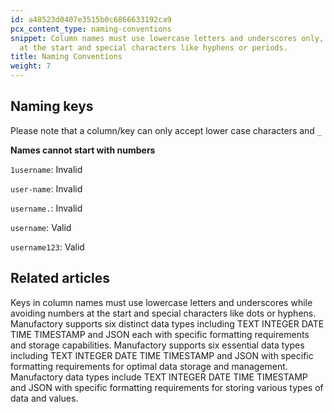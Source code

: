 ```yaml
---
id: a48523d0407e3515b0c6866633192ca9
pcx_content_type: naming-conventions
snippet: Column names must use lowercase letters and underscores only, avoiding numbers
  at the start and special characters like hyphens or periods.
title: Naming Conventions
weight: 7
---
```


## Naming keys

Please note that a column/key can only accept lower case characters and `_`

**Names cannot start with numbers**

`1username`: Invalid

`user-name`: Invalid

`username.`: Invalid

`username`: Valid

`username123`: Valid


## Related articles
<CardGrid>
<LinkTitleCard header="<b>Manufactory > Naming Conventions</b>" href="/products/manufactory/naming_conventions/" > Keys in column names must use lowercase letters and underscores while avoiding numbers at the start and special characters like dots or hyphens. </LinkTitleCard>
<LinkTitleCard header="<b>Manufactory > Data Types</b>" href="/products/manufactory/datatypes/" > Manufactory supports six distinct data types including TEXT INTEGER DATE TIME TIMESTAMP and JSON each with specific formatting requirements and storage capabilities. </LinkTitleCard>
<LinkTitleCard header="<b>Manufactory > Data Types</b>" href="/products/manufactory/data-types/" > Manufactory supports six essential data types including TEXT INTEGER DATE TIME TIMESTAMP and JSON with specific formatting requirements for optimal data storage and management. </LinkTitleCard>
<LinkTitleCard header="<b>Manufactory > Data Types</b>" href="/products/manufactory/data-types/" > Manufactory data types include TEXT INTEGER DATE TIME TIMESTAMP and JSON with specific formatting requirements for storing various types of data and values. </LinkTitleCard>
</CardGrid>